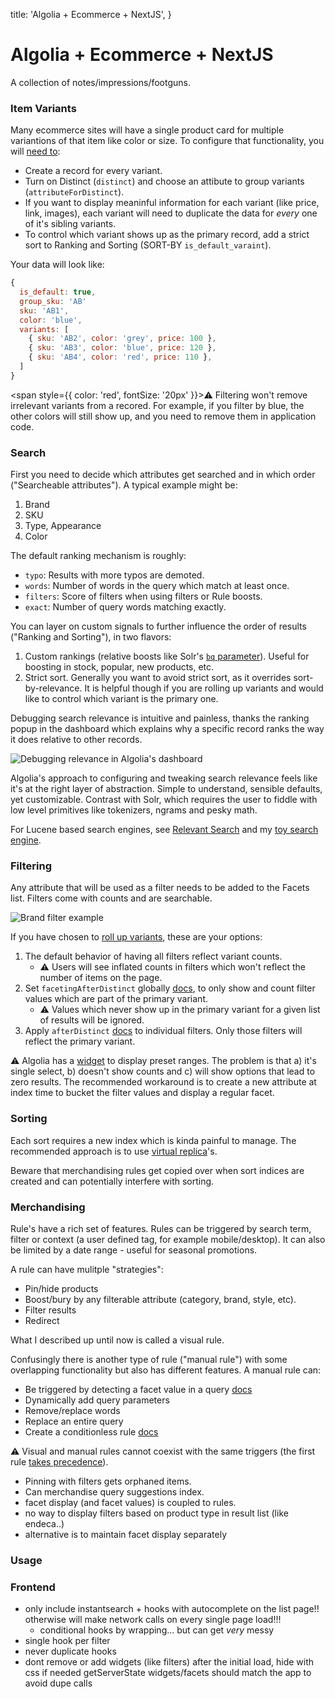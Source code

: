 
  title: 'Algolia + Ecommerce + NextJS',
}

# Algolia + Ecommerce + NextJS

A collection of notes/impressions/footguns.

### Item Variants

Many ecommerce sites will have a single product card for multiple variantions of that item like color or size. To configure that functionality, you will [need to](https://www.algolia.com/doc/guides/managing-results/refine-results/grouping/how-to/item-variations/):
- Create a record for every variant.
- Turn on Distinct (`distinct`) and choose an attibute to group variants (`attributeForDistinct`).
- If you want to display meaninful information for each variant (like price, link, images), each variant will need to duplicate the data for _every_ one of it's sibling variants.
- To control which variant shows up as the primary record, add a strict sort to Ranking and Sorting (SORT-BY `is_default_varaint`).

Your data will look like:
```js
{
  is_default: true,
  group_sku: 'AB'
  sku: 'AB1',
  color: 'blue',
  variants: [
    { sku: 'AB2', color: 'grey', price: 100 },
    { sku: 'AB3', color: 'blue', price: 120 },
    { sku: 'AB4', color: 'red', price: 110 },
  ]
}
```

<span style={{ color: 'red', fontSize: '20px' }}>⚠</span> Filtering won't remove irrelevant variants from a recored. For example, if you filter by blue, the other colors will still show up, and you need to remove them in application code.

### Search

First you need to decide which attributes get searched and in which order ("Searcheable attributes"). A typical example might be:
1. Brand
2. SKU
3. Type, Appearance
4. Color

The default ranking mechanism is roughly:
- `typo`: Results with more typos are demoted.
- `words`: Number of words in the query which match at least once.
- `filters`: Score of filters when using filters or Rule boosts.
- `exact`: Number of query words matching exactly.

You can layer on custom signals to further influence the order of results ("Ranking and Sorting"), in two flavors:
1. Custom rankings (relative boosts like Solr's [`bq` parameter](https://solr.apache.org/guide/7_6/the-dismax-query-parser.html)). Useful for boosting in stock, popular, new products, etc.
2. Strict sort. Generally you want to avoid strict sort, as it overrides sort-by-relevance. It is helpful though if you are rolling up variants and would like to control which variant is the primary one. 

Debugging search relevance is intuitive and painless, thanks the ranking popup in the dashboard which explains why a specific record ranks the way it does relative to other records.

<Image src="/debug_relevance.png" alt="Debugging relevance in Algolia's dashboard" />

Algolia's approach to configuring and tweaking search relevance feels like it's at the right layer of abstraction. Simple to understand, sensible defaults, yet customizable. Contrast with Solr, which requires the user to fiddle with low level primitives like tokenizers, ngrams and pesky math.

For Lucene based search engines, see [Relevant Search](https://www.manning.com/books/relevant-search) and my [toy search engine](https://github.com/avremel/lucene).

### Filtering

Any attribute that will be used as a filter needs to be added to the Facets list. Filters come with counts and are searchable.

<Image className="algolia-facet" src="/facet.png" alt="Brand filter example" />

If you have chosen to [roll up variants](https://www.algolia.com/doc/guides/managing-results/refine-results/grouping/how-to/item-variations/), these are your options:
1. The default behavior of having all filters reflect variant counts.
    -  ⚠ Users will see inflated counts in filters which won't reflect the number of items on the page.
2. Set `facetingAfterDistinct` globally [docs](https://www.algolia.com/doc/api-reference/api-parameters/facetingAfterDistinct/), to only show and count filter values which are part of the primary variant.
    -  ⚠ Values which never show up in the primary variant for a given list of results will be ignored.
3. Apply `afterDistinct` [docs](https://www.algolia.com/doc/api-reference/api-parameters/attributesForFaceting/#parameter-option-afterdistinct) to individual filters. Only those filters will reflect the primary variant.

⚠ Algolia has a [widget](https://www.algolia.com/doc/api-reference/widgets/numeric-menu/react-hooks/) to display preset ranges. The problem is that a) it's single select, b) doesn't show counts and c) will show options that lead to zero results. The recommended workaround is to create a new attribute at index time to bucket the filter values and display a regular facet.

### Sorting
Each sort requires a new index which is kinda painful to manage. The recommended approach is to use [virtual replica](https://www.algolia.com/doc/guides/managing-results/refine-results/sorting/in-depth/replicas/#what-are-virtual-replicas)'s.

Beware that merchandising rules get copied over when sort indices are created and can potentially interfere with sorting.

### Merchandising

Rule's have a rich set of features. Rules can be triggered by search term, filter or context (a user defined tag, for example mobile/desktop). It can also be limited by a date range - useful for seasonal promotions.

A rule can have mulitple "strategies":
- Pin/hide products
- Boost/bury by any filterable attribute (category, brand, style, etc).
- Filter results
- Redirect

What I described up until now is called a visual rule.

Confusingly there is another type of rule ("manual rule") with some overlapping functionality but also has different features. A manual rule can:
- Be triggered by detecting a facet value in a query [docs](https://www.algolia.com/doc/guides/solutions/ecommerce/filtering-and-navigation/tutorials/auto-selected-facets/)
- Dynamically add query parameters
- Remove/replace words
- Replace an entire query
- Create a conditionless rule [docs](https://www.algolia.com/doc/guides/managing-results/rules/rules-overview/?utm_medium=page_link&utm_source=dashboard#conditionless-rules)

⚠ Visual and manual rules cannot coexist with the same triggers (the first rule [takes precedence](https://www.algolia.com/doc/guides/managing-results/rules/rules-overview/in-depth/rule-matching-algorithm/#precedence-logic)).

- Pinning with filters gets orphaned items.
- Can merchandise query suggestions index.
- facet display (and facet values) is coupled to rules.
- no way to display filters based on product type in result list (like endeca..)
- alternative is to maintain facet display separately

### Usage

### Frontend

- only include instantsearch + hooks with autocomplete on the list page!! otherwise will make network calls on every single page load!!!
  - conditional hooks by wrapping... but can get _very_ messy
- single hook per filter
- never duplicate hooks
- dont remove or add widgets (like filters) after the initial load, hide with css  if needed
getServerState widgets/facets should match the app to avoid dupe calls
